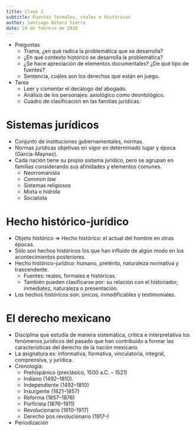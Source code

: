 ```yaml
---
title: Clase 3
subtitle: Fuentes formales, reales e históricas
author: Santiago Botero Sierra
date: 29 de febrero de 2020
---
```


+ Preguntas
    - Trama, ¿en qué radica la problemática que se desarrolla?
    - ¿En qué contexto histórico se desarrolla la problemática?
    - ¿Se hace apreciación de elementos documentales? ¿De qué tipo de fuentes?
    - Sentencia, cuáles son los derechos que están en juego.

+ Tarea
    - Leer y comentar el decálogo del abogado.
    - Análisis de los personajes: axiológico como deontológico.
    - Cuadro de clasificación en las familias jurídicas.

# Sistemas jurídicos

+ Conjunto de instituciones gubernamentales, normas.
+ Normas jurídicas objetivas en vigor en determinado lugar y época
    (García-Maynez).
+ Cada nación tiene su propio sistema jurídico, pero se agrupan en familias
    considerando sus afinidades y elementos comunes.
    - Neorromanista
    - *Common law*
    - Sistemas religiosos
    - Mixta o hídrida
    - Socialista

# Hecho histórico-jurídico

+ Objeto histórico $\Rightarrow$ Hecho histórico: el actual del hombre en otras
    épocas.
+ Sólo son hechos históricos los que han influido de algún modo en los
    acontecimientos posteriores.
+ Hecho histórico-jurídico: humano,  pretérito, naturaleza normativa y
    trascendente.
    - Fuentes: reales, formales e históricas.
    - También pueden clasificarse por: su relación con el historiador,
        inmediatez, naturaleza o presentación.
+ Los hechos históricos son: únicos, inmodificables y testimoniales.

# El derecho mexicano

+ Disciplina que estudia de manera sistemática, crítica e interpretativa los
    fenómenos jurídicos del pasado que han contribuido a formar las
    características del derecho de la nación mexicano.
+ La asignatura es: informativa, formativa, vinculatoria, integral, comprensiva,
    y jurídica.
+ Cronología:
    - Prehispánico (preclásico, 1500 a.C. -- 1521)
    - Indiano (1492--1810).
    - Independiente (1492--1810)
    - Insurgente (1821--1857)
    - Reforma (1857--1876)
    - Porfirista (1876--1911)
    - Revolucionario (1910--1917)
    - Derecho pos revolucionario (1917--)
+ Periodización
